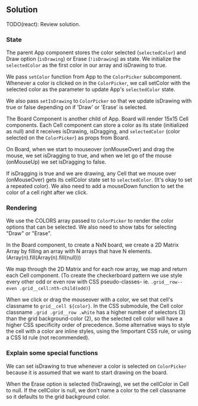 
## Solution

TODO(react): Review solution.

### State

The parent App component stores the color selected (`selectedColor`) and Draw option (`isDrawing`) or Erase (`!isDrawing`) as state. We initialize the `selectedColor` as the first color in our array and isDrawing to true.

We pass `setColor` function from App to the `ColorPicker` subcomponent. Whenever a color is clicked on in the `ColorPicker`, we call setColor with the selected color as the parameter to update App's `selectedColor` state.

We also pass `setIsDrawing` to `ColorPicker` so that we update isDrawing with true or false depending on if 'Draw' or 'Erase' is selected.

The Board Component is another child of App. Board will render 15x15 Cell components. Each Cell component can store a color as its state (initialized as null) and it receives isDrawing, isDragging, and `selectedColor` (color selected on the `ColorPicker`) as props from Board.

On Board, when we start to mouseover (onMouseOver) and drag the mouse, we set isDragging to true, and when we let go of the mouse (onMouseUp) we set isDragging to false.

If isDragging is true and we are drawing, any Cell that we mouse over (onMouseOver) gets its cellColor state set to `selectedColor`. (It's okay to set a repeated color). We also need to add a mouseDown function to set the color of a cell right after we click.

### Rendering

We use the COLORS array passed to `ColorPicker` to render the color options that can be selected. We also need to show tabs for selecting "Draw" or "Erase".

In the Board component, to create a NxN board, we create a 2D Matrix Array by filling an array with N arrays that have N elements. (Array(n).fill(Array(n).fill(null)))

We map through the 2D Matrix and for each row array, we map and return each Cell component. (To create the checkerboard pattern we use style every other odd or even row with CSS pseudo-classes- ie. `.grid__row--even .grid__cell:nth-child(odd)`)

When we click or drag the mouseover with a color, we set that cell's classname to `grid__cell ${color}`. In the CSS submodule, the Cell color classname `.grid .grid__row .white` has a higher number of selectors (3) than the grid background-color (2), so the selected cell color will have a higher CSS specificity order of precedence. Some alternative ways to style the cell with a color are inline styles, using the !important CSS rule, or using a CSS Id rule (not recommended).

### Explain some special functions

We can set isDrawing to true whenever a color is selected on `ColorPicker` because it is assumed that we want to start drawing on the board.

When the Erase option is selected (!isDrawing), we set the cellColor in Cell to null. If the cellColor is null, we don't name a color to the cell classname so it defaults to the grid background color.

<TestCases />
<A11y />
